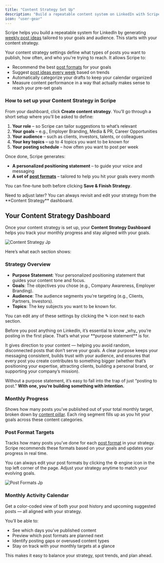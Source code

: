 ```yaml
---
title: "Content Strategy Set Up"
description: "Build a repeatable content system on LinkedIn with Scripe’s strategy dashboard."
icon: "user-gear"
---
```


Scripe helps you build a repeatable system for LinkedIn by generating [weekly post ideas](/multiple-posts/ai-powered) tailored to your goals and audience. This starts with your content strategy.

Your content strategy settings define what types of posts you want to publish, how often, and who you're trying to reach. It allows Scripe to:

- Recommend the best [post formats](/content-strategy/content-formats) for your goals
- Suggest [post ideas every week](/multiple-posts/ai-powered) based on trends
- Automatically categorize your drafts to keep your calendar organized
- Measure content performance in a way that actually makes sense to reach your pre-set goals

### How to set up your Content Strategy in Scripe

From your dashboard, click **Create content strategy**. You’ll go through a short setup where you’ll be asked to define:

1. **Your role** – so Scripe can tailor suggestions to what’s relevant
2. **Your goals** – e.g., Employer Branding, Media & PR, Career Opportunities
3. **Your audience** – such as clients, investors, talents, or colleagues
4. **Your key topics** – up to 4 topics you want to be known for
5. **Your posting schedule** – how often you want to post per week

Once done, Scripe generates:

- **A personalized positioning statement** – to guide your voice and messaging
- **A set of** [**post formats**](/content-strategy/content-formats) – tailored to help you hit your goals every month

You can fine-tune both before clicking **Save & Finish Strategy**.

<Tip>
  Need to adjust later? You can always revisit and edit your strategy from the **Content Strategy** dashboard.
</Tip>

## Your Content Strategy Dashboard

Once your content strategy is set up, your **Content Strategy Dashboard** helps you track your monthly progress and stay aligned with your goals.

![Content Strategy Jp](/images/content-strategy.jpg)

Here’s what each section shows:

### Strategy Overview

- **Purpose Statement**: Your personalized positioning statement that guides your content tone and focus.
- **Goals**: The objectives you chose (e.g., Company Awareness, Employer Branding).
- **Audience**: The audience segments you’re targeting (e.g., Clients, Partners, Investors).
- **Topics**: The key subjects you want to be known for.

You can edit any of these settings by clicking the ✎ icon next to each section.

<Accordion title="Why Your Purpose Statement Matters" icon="heart-circle-exclamation">
  Before you post anything on LinkedIn, it’s essential to know _why_ you’re posting in the first place. That’s what your **purpose statement** is for.

  It gives direction to your content — helping you avoid random, disconnected posts that don’t serve your goals. A clear purpose keeps your messaging consistent, builds trust with your audience, and ensures that every post you create contributes to something bigger (whether that’s positioning your expertise, attracting clients, building a personal brand, or supporting your company’s mission).

  Without a purpose statement, it’s easy to fall into the trap of just “posting to post.” **With one, you’re building something with intention.**
</Accordion>

### Monthly Progress

Shows how many posts you’ve published out of your total monthly target, broken down by [content pillar](/content-strategy/content-formats). Each ring segment fills up as you hit your goals across these content categories.

### Post Format Targets

Tracks how many posts you’ve done for each [post format](/content-strategy/content-formats) in your strategy. Scripe recommends these formats based on your goals and updates your progress in real time.

<Info>
  You can always edit your post formats by clicking the ⚙️ engine icon in the top left corner of the page. Adjust your strategy anytime to match your evolving goals.
</Info>

![Post Formats Jp](/images/post-formats.jpg)

### Monthly Activity Calendar

Get a color-coded view of both your post history and upcoming suggested posts — all aligned with your strategy.

You’ll be able to:

- See which days you’ve published content
- Preview which post formats are planned next
- Identify posting gaps or overused content types
- Stay on track with your monthly targets at a glance

This makes it easy to balance your strategy, spot trends, and plan ahead.